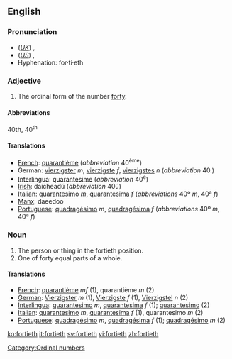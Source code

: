 ==English==

===Pronunciation===
*(''[[Received Pronunciation|UK]]'') {{IPA|/ˈfɔːtiəθ/}}, {{SAMPA|/fO:ti@T/}}
*(''[[General American|US]]'') {{IPA|/ˈfɔɻtiəθ/}}, {{SAMPA|/"fOrti@T/}}
*Hyphenation: for·ti·eth

===Adjective===

# The ordinal form of the number [[forty]].

====Abbreviations====
40th, 40<sup>th</sup>

====Translations====

*[[French]]: [[quarantième]] (''abbreviation'' 40<sup>ème</sup>)
*German: [[vierzigster]] ''m'', [[vierzigste]] ''f'', [[vierzigstes]] ''n'' (''abbreviation'' 40.)
*[[Interlingua]]: [[quarantesime]] (''abbreviation'' 40<sup>e</sup>)
*[[Irish]]: daicheadú (''abbreviation'' 40ú)
*[[Italian]]: [[quarantesimo]] ''m'', [[quarantesima]] ''f'' (''abbreviations'' 40º ''m'', 40ª ''f'')
*[[Manx]]: daeedoo
*[[Portuguese]]: [[quadragésimo]] ''m'', [[quadragésima]] ''f'' (''abbreviations'' 40º ''m'', 40ª ''f'')

===Noun===

#The person or thing in the fortieth position.
#One of forty equal parts of a whole.

====Translations====

*[[French]]: [[quarantième]] ''mf'' (1), quarantième ''m'' (2)
*[[German]]: [[Vierzigster]] ''m'' (1), [[Vierzigste]] ''f'' (1), [[Vierzigstel]] ''n'' (2)
*[[Interlingua]]: [[quarantesimo]] ''m'', [[quarantesima]] ''f'' (1); [[quarantesimo]] (2)
*[[Italian]]: [[quarantesimo]] ''m'', [[quarantesima]] ''f'' (1), quarantesimo ''m'' (2)
*[[Portuguese]]: [[quadragésimo]] ''m'', [[quadragésima]] ''f'' (1); [[quadragésimo]] ''m'' (2)

[[Category:Ordinal numbers]]

[[ko:fortieth]]
[[it:fortieth]]
[[sv:fortieth]]
[[vi:fortieth]]
[[zh:fortieth]]